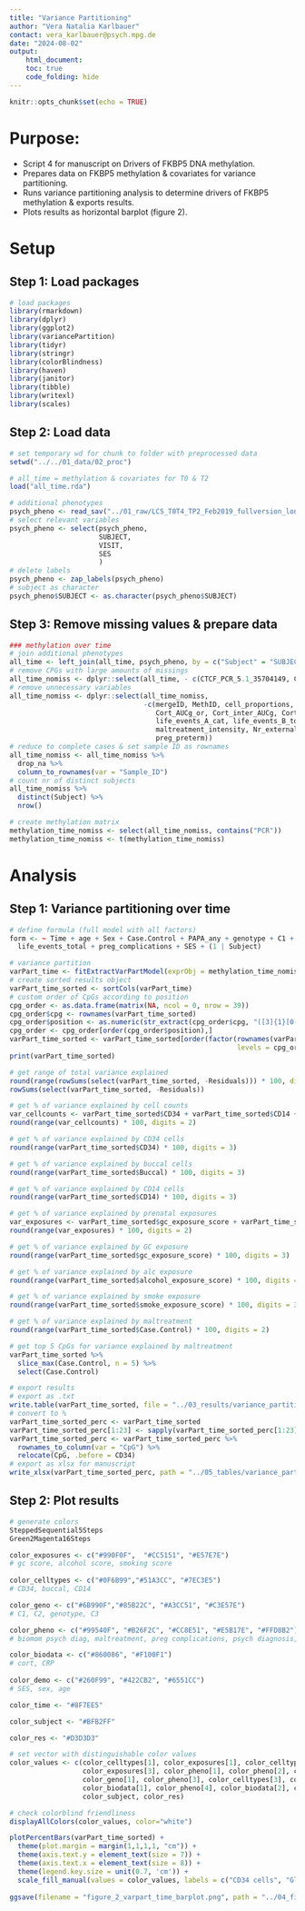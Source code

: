 ```yaml
---
title: "Variance Partitioning"
author: "Vera Natalia Karlbauer"
contact: vera_karlbauer@psych.mpg.de
date: "2024-08-02"
output:
    html_document:
    toc: true
    code_folding: hide
---
```


```r
knitr::opts_chunk$set(echo = TRUE)
```

# Purpose:
- Script 4 for manuscript on Drivers of FKBP5 DNA methylation.
- Prepares data on FKBP5 methylation & covariates for variance partitioning.
- Runs variance partitioning analysis to determine drivers of FKBP5 methylation & exports results.
- Plots results as horizontal barplot (figure 2).

# Setup

## Step 1: Load packages

```r
# load packages
library(rmarkdown)
library(dplyr)
library(ggplot2)
library(variancePartition)
library(tidyr)
library(stringr)
library(colorBlindness)
library(haven)
library(janitor)
library(tibble)
library(writexl)
library(scales)

```

## Step 2: Load data

```r
# set temporary wd for chunk to folder with preprocessed data
setwd("../../01_data/02_proc")

# all_time = methylation & covariates for T0 & T2
load("all_time.rda")

# additional phenotypes
psych_pheno <- read_sav("../01_raw/LCS_T0T4_TP2_Feb2019_fullversion_long-2.sav")
# select relevant variables
psych_pheno <- select(psych_pheno,
                      SUBJECT,
                      VISIT,
                      SES
                      )
# delete labels
psych_pheno <- zap_labels(psych_pheno)
# subject as character
psych_pheno$SUBJECT <- as.character(psych_pheno$SUBJECT)

```

## Step 3: Remove missing values & prepare data

```r
### methylation over time
# join additional phenotypes
all_time <- left_join(all_time, psych_pheno, by = c("Subject" = "SUBJECT", "Time" = "VISIT"))
# remove CPGs with large amounts of missings
all_time_nomiss <- dplyr::select(all_time, - c(CTCF_PCR_5.1_35704149, CTCF_PCR_5.1_35704224, FKBP5_PCR_12_35683488, FKBP5_PCR_18_35697759, FKBP5_PCR_18_35697810, FKBP5_int5_PCR_3_35578830, FKBP5_int5_PCR_3_35578739, FKBP5_int5_PCR_3_35578891, FKBP5_int5_PCR_2_35569751))
# remove unnecessary variables
all_time_nomiss <- dplyr::select(all_time_nomiss, 
                                 -c(mergeID, MethID, cell_proportions, PAPA_sum, AA_AUCg_FR_or, CRP_Ln_or, 
                                    Cort_AUCg_or, Cort_inter_AUCg, Cort_baseline, AA_AUCg_FR, life_events_A_total, 
                                    life_events_A_cat, life_events_B_total, life_events_B_cat, adversity_score,
                                    maltreatment_intensity, Nr_external, Nr_internal, preg_precl, preg_csection,
                                    preg_preterm))
# reduce to complete cases & set sample ID as rownames
all_time_nomiss <- all_time_nomiss %>%
  drop_na %>%
  column_to_rownames(var = "Sample_ID")
# count nr of distinct subjects 
all_time_nomiss %>%
  distinct(Subject) %>%
  nrow()

# create methylation matrix
methylation_time_nomiss <- select(all_time_nomiss, contains("PCR"))
methylation_time_nomiss <- t(methylation_time_nomiss)

```

# Analysis

## Step 1: Variance partitioning over time

```r
# define formula (full model with all factors)
form <- ~ Time + age + Sex + Case.Control + PAPA_any + genotype + C1 + C2 + C3 + CD34 + CD14 + Buccal + smoke_exposure_score + alcohol_exposure_score + gc_exposure_score + Cort_AUCg + CRP_Ln + biomom_psych_diag +
  life_events_total + preg_complications + SES + (1 | Subject)

# variance partition
varPart_time <- fitExtractVarPartModel(exprObj = methylation_time_nomiss, formula = form, data = all_time_nomiss, useWeights = FALSE, showWarnings = TRUE, quiet = FALSE)
# create sorted results object
varPart_time_sorted <- sortCols(varPart_time)
# custom order of CpGs according to position
cpg_order <- as.data.frame(matrix(NA, ncol = 0, nrow = 39))
cpg_order$cpg <- rownames(varPart_time_sorted)
cpg_order$position <- as.numeric(str_extract(cpg_order$cpg, "([3]{1}[0-9]{7})"))
cpg_order <- cpg_order[order(cpg_order$position),]
varPart_time_sorted <- varPart_time_sorted[order(factor(rownames(varPart_time_sorted), 
                                                        levels = cpg_order$cpg)),]
print(varPart_time_sorted)

# get range of total variance explained
round(range(rowSums(select(varPart_time_sorted, -Residuals))) * 100, digits = 2)
rowSums(select(varPart_time_sorted, -Residuals))

# get % of variance explained by cell counts
var_cellcounts <- varPart_time_sorted$CD34 + varPart_time_sorted$CD14 + varPart_time_sorted$Buccal
round(range(var_cellcounts) * 100, digits = 2)

# get % of variance explained by CD34 cells
round(range(varPart_time_sorted$CD34) * 100, digits = 3)

# get % of variance explained by buccal cells
round(range(varPart_time_sorted$Buccal) * 100, digits = 3)

# get % of variance explained by CD14 cells
round(range(varPart_time_sorted$CD14) * 100, digits = 3)

# get % of variance explained by prenatal exposures
var_exposures <- varPart_time_sorted$gc_exposure_score + varPart_time_sorted$alcohol_exposure_score + varPart_time_sorted$smoke_exposure_score
round(range(var_exposures) * 100, digits = 2)

# get % of variance explained by GC exposure
round(range(varPart_time_sorted$gc_exposure_score) * 100, digits = 3)

# get % of variance explained by alc exposure
round(range(varPart_time_sorted$alcohol_exposure_score) * 100, digits = 3)

# get % of variance explained by smoke exposure
round(range(varPart_time_sorted$smoke_exposure_score) * 100, digits = 3)

# get % of variance explained by maltreatment
round(range(varPart_time_sorted$Case.Control) * 100, digits = 2)

# get top 5 CpGs for variance explained by maltreatment
varPart_time_sorted %>%
  slice_max(Case.Control, n = 5) %>%
  select(Case.Control)

# export results
# export as .txt
write.table(varPart_time_sorted, file = "../03_results/variance_partitioning/results_varPart_time.txt", sep = "\t")
# convert to %
varPart_time_sorted_perc <- varPart_time_sorted
varPart_time_sorted_perc[1:23] <- sapply(varPart_time_sorted_perc[1:23], function(x) percent(x, accuracy=0.001))
varPart_time_sorted_perc <- varPart_time_sorted_perc %>%
  rownames_to_column(var = "CpG") %>%
  relocate(CpG, .before = CD34)
# export as xlsx for manuscript
write_xlsx(varPart_time_sorted_perc, path = "../05_tables/variance_partitioning/results_varPart_time.xlsx", col_names = TRUE)
```


## Step 2: Plot results

```r
# generate colors
SteppedSequential5Steps
Green2Magenta16Steps

color_exposures <- c("#990F0F",  "#CC5151", "#E57E7E")
# gc score, alcohol score, smoking score
  
color_celltypes <- c("#0F6B99","#51A3CC", "#7EC3E5")
# CD34, buccal, CD14

color_geno <- c("#6B990F","#85B22C", "#A3CC51", "#C3E57E")
# C1, C2, genotype, C3

color_pheno <- c("#99540F", "#B26F2C", "#CC8E51", "#E5B17E", "#FFD8B2")
# biomom psych diag, maltreatment, preg complications, psych diagnosis, life events

color_biodata <- c("#860086", "#F100F1")
# cort, CRP
  
color_demo <- c("#260F99", "#422CB2", "#6551CC")
# SES, sex, age

color_time <- "#8F7EE5"

color_subject <- "#BFB2FF"

color_res <- "#D3D3D3"

# set vector with distinguishable color values
color_values <- c(color_celltypes[1], color_exposures[1], color_celltypes[2], color_exposures[2], color_demo[1],
                  color_exposures[3], color_pheno[1], color_pheno[2], color_demo[2], color_demo[3],
                  color_geno[1], color_pheno[3], color_celltypes[3], color_geno[2], color_geno[3], color_time,
                  color_biodata[1], color_pheno[4], color_biodata[2], color_geno[4], color_pheno[5],
                  color_subject, color_res)

# check colorblind friendliness
displayAllColors(color_values, color="white")

plotPercentBars(varPart_time_sorted) +
  theme(plot.margin = margin(1,1,1,1, "cm")) + 
  theme(axis.text.y = element_text(size = 7)) +
  theme(axis.text.x = element_text(size = 8)) +
  theme(legend.key.size = unit(0.7, 'cm')) +
  scale_fill_manual(values = color_values, labels = c("CD34 cells", "Glucocorticoid exposure score", "Buccal cells", "Prenatal alcohol exposure score", "SES", "Prenatal smoke exposure score", "Maternal psychopathology", "Maltreatment", "Sex", "Age", "C1 genetic component", "Pregnancy complications", "CD14 cells", "C2 genetic component", "rs1360780 genotype", "Time", "Cortisol", "Psychiatric diagnosis", "CRP", "C3 genetic component", "Life events", "Subject", "Residuals"))
                                                      
ggsave(filename = "figure_2_varpart_time_barplot.png", path = "../04_figures", device = 'png', width = 10, height = 5, dpi=700)

```

